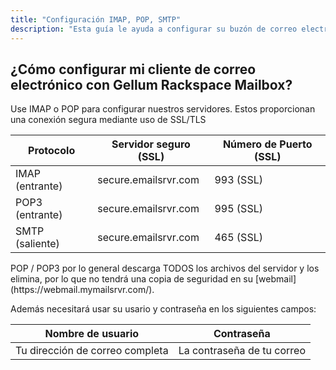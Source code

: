 ```yaml
---
title: "Configuración IMAP, POP, SMTP"
description: "Esta guía le ayuda a configurar su buzón de correo electrónico profesional Gellum impulsado por Rackspace en servicios como Outlook o dispositivos móbiles."
---
```


## ¿Cómo configurar mi cliente de correo electrónico con Gellum Rackspace Mailbox?

Use IMAP o POP para configurar nuestros servidores. Estos proporcionan una conexión segura mediante uso de SSL/TLS

| Protocolo       | Servidor seguro (SSL) | Número de Puerto (SSL) |
| --------------- | --------------------- | ---------------------- |
| IMAP (entrante) | secure.emailsrvr.com  | 993 (SSL)              |
| POP3 (entrante) | secure.emailsrvr.com  | 995 (SSL)              |
| SMTP (saliente) | secure.emailsrvr.com  | 465 (SSL)              |

<Warning>
  POP / POP3 por lo general descarga TODOS los archivos del servidor y los elimina, por lo que no tendrá una copia de seguridad en su [webmail](https://webmail.mymailsrvr.com/).
</Warning>

Además necesitará usar su usario y contraseña en los siguientes campos:

| Nombre de usuario               | Contraseña                 |
| ------------------------------- | -------------------------- |
| Tu dirección de correo completa | La contraseña de tu correo |